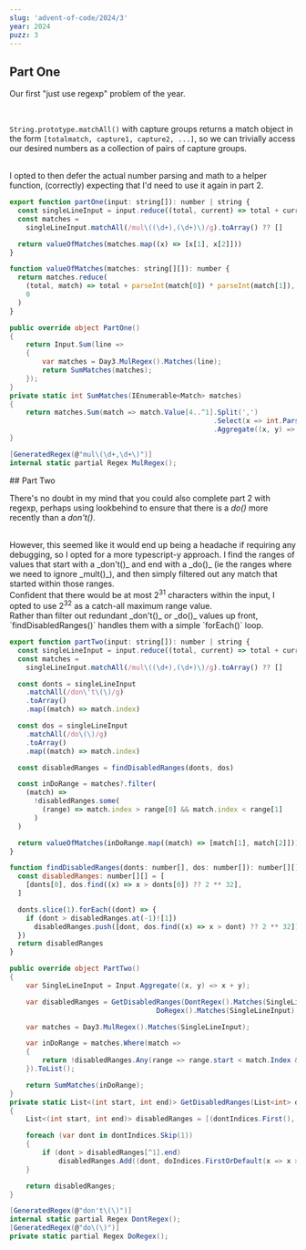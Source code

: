 ```yaml
---
slug: 'advent-of-code/2024/3'
year: 2024
puzz: 3
---
```


## Part One

Our first "just use regexp" problem of the year.

<br />

`String.prototype.matchAll()` with capture groups returns a match object in the form `[totalmatch, capture1, capture2, ...]`, so we can trivially access our desired numbers as a collection of pairs of capture groups.

<br />I opted to then defer the actual number parsing and math to a helper function,
(correctly) expecting that I'd need to use it again in part 2.
<CodeBox names="typescript|C#">

```js
export function partOne(input: string[]): number | string {
  const singleLineInput = input.reduce((total, current) => total + current, '')
  const matches =
    singleLineInput.matchAll(/mul\((\d+),(\d+)\)/g).toArray() ?? []

  return valueOfMatches(matches.map((x) => [x[1], x[2]]))
}

function valueOfMatches(matches: string[][]): number {
  return matches.reduce(
    (total, match) => total + parseInt(match[0]) * parseInt(match[1]),
    0
  )
}
```

```csharp
public override object PartOne()
{
    return Input.Sum(line =>
    {
        var matches = Day3.MulRegex().Matches(line);
        return SumMatches(matches);
    });
}
private static int SumMatches(IEnumerable<Match> matches)
{
    return matches.Sum(match => match.Value[4..^1].Split(',')
                                                  .Select(x => int.Parse(x))
                                                  .Aggregate((x, y) => x * y));
}

[GeneratedRegex(@"mul\(\d+,\d+\)")]
internal static partial Regex MulRegex();
```

</CodeBox>
## Part Two

There's no doubt in my mind that you could also complete part 2 with regexp, perhaps using lookbehind to ensure that there is a _do()_ more recently than a _don't()_.

<br />
However, this seemed like it would end up being a headache if requiring any debugging,
so I opted for a more typescript-y approach. I find the ranges of values that start
with a _don't()_ and end with a _do()_ (ie the ranges where we need to ignore _mult()_),
and then simply filtered out any match that started within those ranges.
<br />
Confident that there would be at most 2<sup>31</sup> characters within the
input, I opted to use 2<sup>32</sup> as a catch-all maximum range value.
<br />
Rather than filter out redundant _don't()_ or _do()_ values up front, `findDisabledRanges()`
handles them with a simple `forEach()` loop.
<CodeBox names="typescript|C#">

```js
export function partTwo(input: string[]): number | string {
  const singleLineInput = input.reduce((total, current) => total + current, '')
  const matches =
    singleLineInput.matchAll(/mul\((\d+),(\d+)\)/g).toArray() ?? []

  const donts = singleLineInput
    .matchAll(/don\'t\(\)/g)
    .toArray()
    .map((match) => match.index)

  const dos = singleLineInput
    .matchAll(/do\(\)/g)
    .toArray()
    .map((match) => match.index)

  const disabledRanges = findDisabledRanges(donts, dos)

  const inDoRange = matches?.filter(
    (match) =>
      !disabledRanges.some(
        (range) => match.index > range[0] && match.index < range[1]
      )
  )

  return valueOfMatches(inDoRange.map((match) => [match[1], match[2]]))
}

function findDisabledRanges(donts: number[], dos: number[]): number[][] {
  const disabledRanges: number[][] = [
    [donts[0], dos.find((x) => x > donts[0]) ?? 2 ** 32],
  ]

  donts.slice(1).forEach((dont) => {
    if (dont > disabledRanges.at(-1)![1])
      disabledRanges.push([dont, dos.find((x) => x > dont) ?? 2 ** 32])
  })
  return disabledRanges
}
```

```csharp
public override object PartTwo()
{
    var SingleLineInput = Input.Aggregate((x, y) => x + y);

    var disabledRanges = GetDisabledRanges(DontRegex().Matches(SingleLineInput).Select(x => x.Index).ToList(),
                                    DoRegex().Matches(SingleLineInput).Select(x => (int?)x.Index).ToList());

    var matches = Day3.MulRegex().Matches(SingleLineInput);

    var inDoRange = matches.Where(match =>
    {
        return !disabledRanges.Any(range => range.start < match.Index && range.end > match.Index);
    }).ToList();

    return SumMatches(inDoRange);
}
private static List<(int start, int end)> GetDisabledRanges(List<int> dontIndices, List<int?> doIndices)
{
    List<(int start, int end)> disabledRanges = [(dontIndices.First(), doIndices.FirstOrDefault(x => x > dontIndices.First()) ?? int.MaxValue)];

    foreach (var dont in dontIndices.Skip(1))
    {
        if (dont > disabledRanges[^1].end)
            disabledRanges.Add((dont, doIndices.FirstOrDefault(x => x > dont) ?? int.MaxValue));
    }

    return disabledRanges;
}

[GeneratedRegex(@"don't\(\)")]
internal static partial Regex DontRegex();
[GeneratedRegex(@"do\(\)")]
private static partial Regex DoRegex();
```

</CodeBox>
